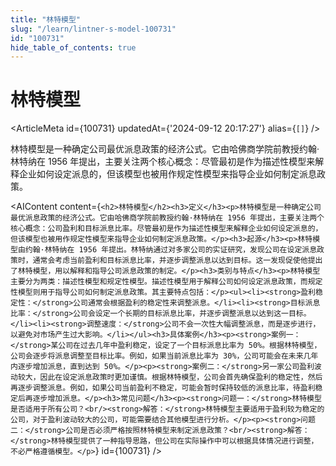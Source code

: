 ```yaml
---
title: "林特模型"
slug: "/learn/lintner-s-model-100731"
id: "100731"
hide_table_of_contents: true
---
```



# 林特模型

<ArticleMeta id={100731} updatedAt={'2024-09-12 20:17:27'} alias={`[]`} />
<div className='border-solid border-b border-t-0 my-4 border-[var(--ifm-color-gray-300)]' />

林特模型是一种确定公司最优派息政策的经济公式。它由哈佛商学院前教授约翰·林特纳在 1956 年提出，主要关注两个核心概念：尽管最初是作为描述性模型来解释企业如何设定派息的，但该模型也被用作规定性模型来指导企业如何制定派息政策。

<AIContent content={`<h2>林特模型</h2><h3>定义</h3><p>林特模型是一种确定公司最优派息政策的经济公式。它由哈佛商学院前教授约翰·林特纳在 1956 年提出，主要关注两个核心概念：公司盈利和目标派息比率。尽管最初是作为描述性模型来解释企业如何设定派息的，但该模型也被用作规定性模型来指导企业如何制定派息政策。</p><h3>起源</h3><p>林特模型由约翰·林特纳在 1956 年提出。林特纳通过对多家公司的实证研究，发现公司在设定派息政策时，通常会考虑当前盈利和目标派息比率，并逐步调整派息以达到目标。这一发现促使他提出了林特模型，用以解释和指导公司派息政策的制定。</p><h3>类别与特点</h3><p>林特模型主要分为两类：描述性模型和规定性模型。描述性模型用于解释公司如何设定派息政策，而规定性模型则用于指导公司如何制定派息政策。其主要特点包括：</p><ul><li><strong>盈利稳定性：</strong>公司通常会根据盈利的稳定性来调整派息。</li><li><strong>目标派息比率：</strong>公司会设定一个长期的目标派息比率，并逐步调整派息以达到这一目标。</li><li><strong>调整速度：</strong>公司不会一次性大幅调整派息，而是逐步进行，以避免对市场产生过大影响。</li></ul><h3>具体案例</h3><p><strong>案例一：</strong>某公司在过去几年中盈利稳定，设定了一个目标派息比率为 50%。根据林特模型，公司会逐步将派息调整至目标比率。例如，如果当前派息比率为 30%，公司可能会在未来几年内逐步增加派息，直到达到 50%。</p><p><strong>案例二：</strong>另一家公司盈利波动较大，因此在设定派息政策时更加谨慎。根据林特模型，公司会首先确保盈利的稳定性，然后再逐步调整派息。例如，如果公司当前盈利不稳定，可能会暂时保持较低的派息比率，待盈利稳定后再逐步增加派息。</p><h3>常见问题</h3><p><strong>问题一：</strong>林特模型是否适用于所有公司？<br/><strong>解答：</strong>林特模型主要适用于盈利较为稳定的公司，对于盈利波动较大的公司，可能需要结合其他模型进行分析。</p><p><strong>问题二：</strong>公司是否必须严格按照林特模型来制定派息政策？<br/><strong>解答：</strong>林特模型提供了一种指导思路，但公司在实际操作中可以根据具体情况进行调整，不必严格遵循模型。</p>`} id={100731} />
